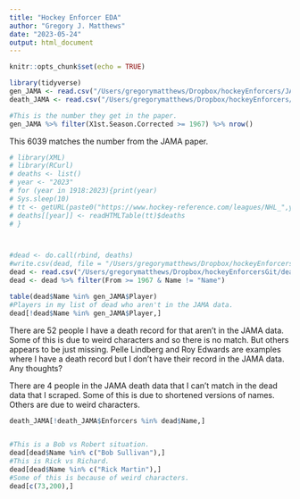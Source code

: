 ```yaml
---
title: "Hockey Enforcer EDA"
author: "Gregory J. Matthews"
date: "2023-05-24"
output: html_document
---
```


```r
knitr::opts_chunk$set(echo = TRUE)
```


```r
library(tidyverse)
gen_JAMA <- read.csv("/Users/gregorymatthews/Dropbox/hockeyEnforcers/JAMA NHL Data/General-Table 1.csv")
death_JAMA <- read.csv("/Users/gregorymatthews/Dropbox/hockeyEnforcers/JAMA NHL Data/Deaths-Table 1.csv")

#This is the number they get in the paper.  
gen_JAMA %>% filter(X1st.Season.Corrected >= 1967) %>% nrow()
```
This 6039 matches the number from the JAMA paper.  


```r

# library(XML)
# library(RCurl)
# deaths <- list()
# year <- "2023"
# for (year in 1918:2023){print(year)
# Sys.sleep(10)
# tt <- getURL(paste0("https://www.hockey-reference.com/leagues/NHL_",year,"_deaths.html"))
# deaths[[year]] <- readHTMLTable(tt)$deaths
# }



#dead <- do.call(rbind, deaths)
#write.csv(dead, file = "/Users/gregorymatthews/Dropbox/hockeyEnforcers/deaths.csv")
dead <- read.csv("/Users/gregorymatthews/Dropbox/hockeyEnforcersGit/deaths.csv")
dead <- dead %>% filter(From >= 1967 & Name != "Name")

table(dead$Name %in% gen_JAMA$Player)
#Players in my list of dead who aren't in the JAMA data.  
dead[!dead$Name %in% gen_JAMA$Player,]

```


There are 52 people I have a death record for that aren't in the JAMA data.  Some of this is due to weird characters and so there is no match.  But others appears to be just missing.  Pelle Lindberg and Roy Edwards are examples where I have a death record but I don't have their record in the JAMA data.  Any thoughts?  


There are 4 people in the JAMA death data that I can't match in the dead data that I scraped.  Some of this is due to shortened versions of names.  Others are due to weird characters.
```r
death_JAMA[!death_JAMA$Enforcers %in% dead$Name,]


#This is a Bob vs Robert situation.  
dead[dead$Name %in% c("Bob Sullivan"),]
#This is Rick vs Richard.
dead[dead$Name %in% c("Rick Martin"),]
#Some of this is because of weird characters.  
dead[c(73,200),]
```


